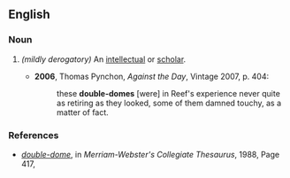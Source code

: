 ==English==

===Noun===
{{en-noun|head=[[double]]-[[dome]]}}

# {{lb|en|slang}} ''(mildly derogatory)'' {{alternative spelling of|doubledome|lang=en}} An [[intellectual]] or [[scholar]].
#* '''2006''', Thomas Pynchon, ''Against the Day'', Vintage 2007, p. 404:
#*: these '''double-domes''' [were] in Reef's experience never quite as retiring as they looked, some of them damned touchy, as a matter of fact.

===References===
* ''[http://books.google.com/books?id=9CDiT873388C&pg=PA417&dq=doubledome+egghead&lr=&ei=0RO1SpCDIoKGkATV8eUE#v=onepage&q=double-dome&f=false double-dome]'', in ''Merriam-Webster's Collegiate Thesaurus‎'', 1988, Page 417,